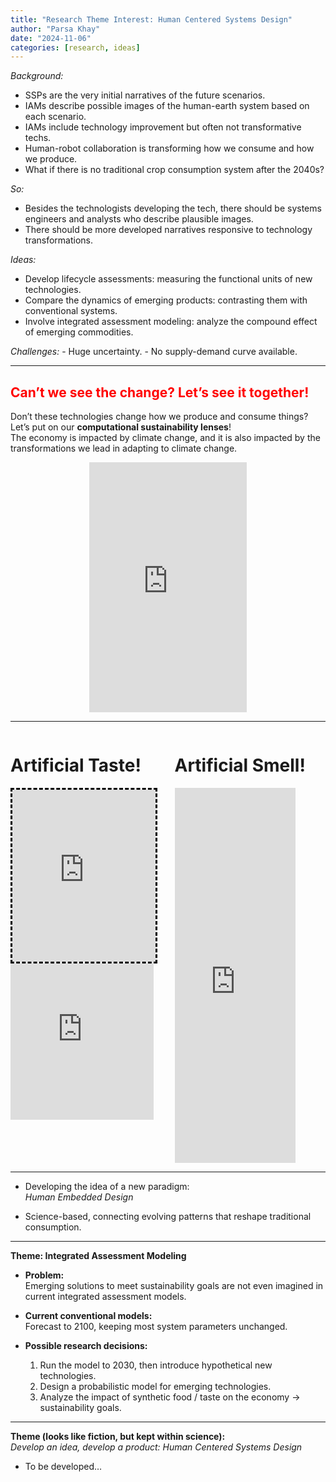 ```yaml
---
title: "Research Theme Interest: Human Centered Systems Design"
author: "Parsa Khay"
date: "2024-11-06"
categories: [research, ideas]
---
```


*Background:*

- SSPs are the very initial narratives of the future scenarios. 
- IAMs describe possible images of the human-earth system based on each scenario. 
- IAMs include technology improvement but often not transformative techs. 
- Human-robot collaboration is transforming how we consume and how we produce. 
- What if there is no traditional crop consumption system after the 2040s?

*So:*

- Besides the technologists developing the tech, there should be systems engineers and analysts who describe plausible images. 
- There should be more developed narratives responsive to technology transformations.

*Ideas:*

- Develop lifecycle assessments: measuring the functional units of new technologies.
- Compare the dynamics of emerging products: contrasting them with conventional systems.
- Involve integrated assessment modeling: analyze the compound effect of emerging commodities.  

*Challenges:*
- Huge uncertainty. 
- No supply-demand curve available.

---

## <span style="color:red;">Can't we see the change? Let's see it together!</span>

Don’t these technologies change how we produce and consume things?  
Let’s put on our **computational sustainability lenses**!  
The economy is impacted by climate change, and it is also impacted by the transformations we lead in adapting to climate change.

<div style="text-align: center;">
  <iframe src="https://www.linkedin.com/embed/feed/update/urn:li:ugcPost:6976362101502058496" 
          height="400" width="50%" frameborder="0" allowfullscreen 
          title="Embedded post"></iframe>
</div>

---

:::{.columns}

::: {.column width="50%"}
# Artificial Taste!
<iframe src="https://tech.notco.com/case-studies" 
        style="border:3px #000000 dashed;" 
        name="NotCo" 
        scrolling="yes" 
        frameborder="1" 
        height="275" width="95%" allowfullscreen></iframe>

<iframe width="95%" height="250" 
        src="https://www.youtube.com/embed/jACqrk2ID_w" 
        title="Welcome to NotCo. We are Not Another Company." 
        frameborder="0" 
        allow="accelerometer; autoplay; clipboard-write; encrypted-media; gyroscope; picture-in-picture; web-share" 
        referrerpolicy="strict-origin-when-cross-origin" 
        allowfullscreen></iframe>
:::

::: {.column width="50%"}

# Artificial Smell!

<iframe height="600px" width="80%" 
        src="https://www.youtube.com/embed/bVzn2fqeBy0" 
        title="Scent Teleportation" 
        frameborder="0" 
        allow="accelerometer; autoplay; clipboard-write; encrypted-media; gyroscope; picture-in-picture; web-share" 
        referrerpolicy="strict-origin-when-cross-origin" 
        allowfullscreen></iframe>
:::

:::

---

- Developing the idea of a new paradigm:  
  *Human Embedded Design*

- Science-based, connecting evolving patterns that reshape traditional consumption.  

---

**Theme: Integrated Assessment Modeling**

- **Problem:**  
  Emerging solutions to meet sustainability goals are not even imagined in current integrated assessment models.  

- **Current conventional models:**  
  Forecast to 2100, keeping most system parameters unchanged.  

- **Possible research decisions:**  
  1. Run the model to 2030, then introduce hypothetical new technologies.  
  2. Design a probabilistic model for emerging technologies.  
  3. Analyze the impact of synthetic food / taste on the economy → sustainability goals.  

---

**Theme (looks like fiction, but kept within science):**  
*Develop an idea, develop a product: Human Centered Systems Design*  

- To be developed...
